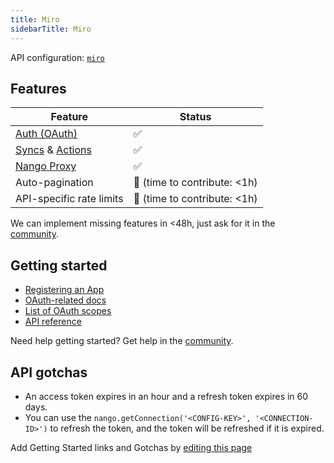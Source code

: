 ```yaml
---
title: Miro
sidebarTitle: Miro
---
```


API configuration: [`miro`](https://nango.dev/providers.yaml)

## Features

| Feature                                                                          | Status                          |
| -------------------------------------------------------------------------------- | ------------------------------- |
| [Auth (OAuth)](/guides/oauth)                                                      | ✅                              |
| [Syncs](/guides/sync) & [Actions](/guides/action)                                                              | ✅                              |
| [Nango Proxy](/guides/proxy)                          | ✅   |
| Auto-pagination                     | 🚫 (time to contribute: &lt;1h) |
| API-specific rate limits | 🚫 (time to contribute: &lt;1h) |

<Tip>We can implement missing features in &lt;48h, just ask for it in the [community](https://nango.dev/slack).</Tip>

## Getting started

-   [Registering an App](https://developers.miro.com/docs/rest-api-build-your-first-hello-world-app#step-1-create-your-app-in-miro)
-   [OAuth-related docs](https://developers.miro.com/docs/getting-started-with-oauth)
-   [List of OAuth scopes](https://developers.miro.com/reference/scopes)
-   [API reference](https://developers.miro.com/reference/api-reference)

<Tip>Need help getting started? Get help in the [community](https://nango.dev/slack).</Tip>

## API gotchas

-   An access token expires in an hour and a refresh token expires in 60 days.
-   You can use the `nango.getConnection('<CONFIG-KEY>', '<CONNECTION-ID>')` to refresh the token, and the token will be refreshed if it is expired.

<Note>Add Getting Started links and Gotchas by [editing this page](https://github.com/nangohq/nango/tree/master/docs-v2/integrations/all/miro.mdx)</Note>
